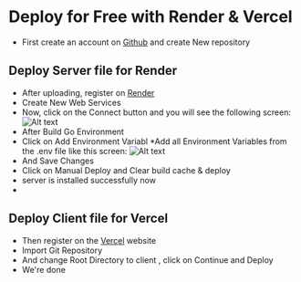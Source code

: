 # Deploy for Free with Render & Vercel
* First create an account on [Github](https://github.com "title") and create New repository

## Deploy Server file for Render
* After uploading, register on [Render](https://render.com "title")
* Create New Web Services
* Now, click on the Connect button and you will see the following screen:
![Alt text](https://ibb.co/8j7McYy)
* After Build Go Environment 
* Click on Add Environment Variabl
*Add all Environment Variables from the .env file like this screen:
![Alt text](https://ibb.co/bvgDyCZ)
* And Save Changes
* Click on Manual Deploy and Clear build cache & deploy
* server is installed successfully now
* 
## Deploy Client file for Vercel
* Then register on the [Vercel](https://vercel.com "title") website
* Import Git Repository
* And change Root Directory to client , click on Continue and Deploy
* We're done
